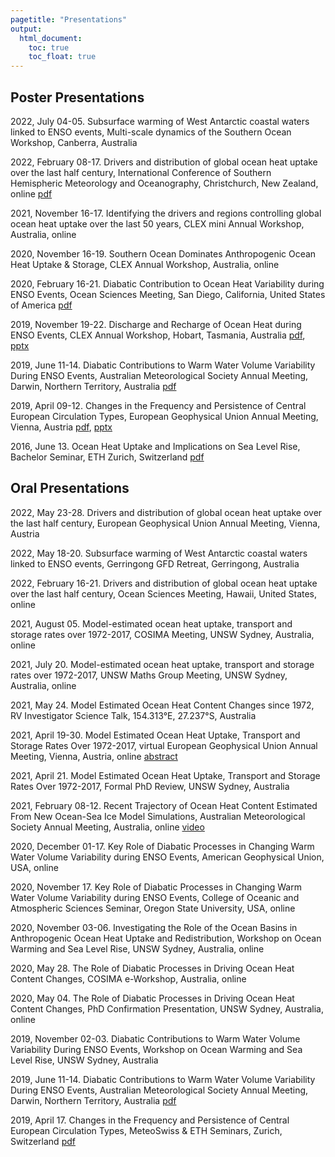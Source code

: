 ```yaml
---
pagetitle: "Presentations"
output:
  html_document: 
    toc: true
    toc_float: true
---
```

<link rel="shortcut icon" type="image/x-icon" href="favicon.ico">
<link rel="stylesheet" href="styles.css" type="text/css">

## Poster Presentations
2022, July 04-05. Subsurface warming of West Antarctic coastal waters linked to ENSO events, Multi-scale dynamics of the Southern Ocean Workshop, Canberra, Australia 

2022, February 08-17. Drivers and distribution of global ocean heat uptake over the last half century, International Conference of Southern Hemispheric Meteorology and Oceanography, Christchurch, New Zealand, online [pdf](presentations/poster_icshmo_conference_maurice_huguenin_2022.pdf)

2021, November 16-17. Identifying the drivers and regions controlling global ocean heat uptake over the last 50 years, CLEX mini Annual Workshop, Australia, online

2020, November 16-19. Southern Ocean Dominates Anthropogenic Ocean Heat Uptake & Storage, CLEX Annual Workshop, Australia, online

2020, February 16-21. Diabatic Contribution to Ocean Heat Variability during ENSO Events, Ocean Sciences Meeting, San Diego, California, United States of America [pdf](presentations/poster_ocean_sciences_conference_maurice_huguenin_2020.pdf)

2019, November 19-22. Discharge and Recharge of Ocean Heat during ENSO Events, CLEX Annual Workshop, Hobart, Tasmania, Australia [pdf](presentations/poster_clex_workshop_maurice_huguenin_2019.pdf), [pptx](presentations/poster_clex_workshop_maurice_huguenin_2019.pptx)

2019, June 11-14. Diabatic Contributions to Warm Water Volume Variability During ENSO Events, Australian Meteorological Society Annual Meeting, Darwin, Northern Territory, Australia [pdf](presentations/poster_amos_conference_maurice_huguenin_2019.pdf)

2019, April 09-12. Changes in the Frequency and Persistence of Central European Circulation Types, European Geophysical Union Annual Meeting, Vienna, Austria [pdf](presentations/poster_egu_conference_maurice_huguenin_2019.pdf), [pptx](presentations/poster_egu_conference_maurice_huguenin_2019.pptx)

2016, June 13. Ocean Heat Uptake and Implications on Sea Level Rise, Bachelor Seminar, ETH Zurich, Switzerland [pdf](presentations/poster_bsc_seminar_maurice_huguenin_2016.pdf)

## Oral Presentations
2022, May 23-28. Drivers and distribution of global ocean heat uptake over the last half century, European Geophysical Union Annual Meeting, Vienna, Austria

2022, May 18-20. Subsurface warming of West Antarctic coastal waters linked to ENSO events, Gerringong GFD Retreat, Gerringong, Australia

2022, February 16-21. Drivers and distribution of global ocean heat uptake over the last half century, Ocean Sciences Meeting, Hawaii, United States, online

2021, August 05. Model-estimated ocean heat uptake, transport and storage rates over 1972-2017, COSIMA Meeting, UNSW Sydney, Australia, online

2021, July 20. Model-estimated ocean heat uptake, transport and storage rates over 1972-2017, UNSW Maths Group Meeting, UNSW Sydney, Australia, online

2021, May 24. Model Estimated Ocean Heat Content Changes since 1972, RV Investigator Science Talk, 154.313°E, 27.237°S, Australia 

2021, April 19-30. Model Estimated Ocean Heat Uptake, Transport and Storage Rates Over 1972-2017, virtual European Geophysical Union Annual Meeting, Vienna, Austria, online [abstract](https://meetingorganizer.copernicus.org/EGU21/EGU21-8096.html)

2021, April 21. Model Estimated Ocean Heat Uptake, Transport and Storage Rates Over 1972-2017, Formal PhD Review, UNSW Sydney, Australia

2021, February 08-12. Recent Trajectory of Ocean Heat Content Estimated From New Ocean-Sea Ice Model Simulations, Australian Meteorological Society Annual Meeting, Australia, online [video](https://vimeo.com/512306675#t=4570s)

2020, December 01-17. Key Role of Diabatic Processes in Changing Warm Water Volume Variability during ENSO Events, American Geophysical Union, USA, online

2020, November 17. Key Role of Diabatic Processes in Changing Warm Water Volume Variability during ENSO Events, College of Oceanic and Atmospheric Sciences Seminar, Oregon State University, USA, online

2020, November 03-06. Investigating the Role of the Ocean Basins in Anthropogenic Ocean Heat Uptake and Redistribution, Workshop on Ocean Warming and Sea Level Rise, UNSW Sydney, Australia, online

2020, May 28. The Role of Diabatic Processes in Driving Ocean Heat Content Changes, COSIMA e-Workshop, Australia, online

2020, May 04. The Role of Diabatic Processes in Driving Ocean Heat Content Changes, PhD Confirmation Presentation, UNSW Sydney, Australia, online

2019, November 02-03. Diabatic Contributions to Warm Water Volume Variability During ENSO Events, Workshop on Ocean Warming and Sea Level Rise, UNSW Sydney, Australia

2019, June 11-14. Diabatic Contributions to Warm Water Volume Variability During ENSO Events, Australian Meteorological Society Annual Meeting, Darwin, Northern Territory, Australia [pdf](presentations/msc_thesis_presentation_maurice_huguenin_2019.pdf)

2019, April 17. Changes in the Frequency and Persistence of Central European Circulation Types, MeteoSwiss & ETH Seminars, Zurich, Switzerland [pdf](presentations/meteoswiss_eth_presentation_maurice_huguenin_2019.pdf)

